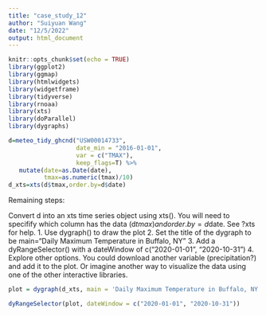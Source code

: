 ```yaml
---
title: "case_study_12"
author: "Suiyuan Wang"
date: "12/5/2022"
output: html_document
---
```



```r
knitr::opts_chunk$set(echo = TRUE)
library(ggplot2)
library(ggmap)
library(htmlwidgets)
library(widgetframe)
library(tidyverse)
library(rnoaa)
library(xts)
library(doParallel)
library(dygraphs)
```


```r
d=meteo_tidy_ghcnd("USW00014733",
                   date_min = "2016-01-01", 
                   var = c("TMAX"),
                   keep_flags=T) %>% 
   mutate(date=as.Date(date),
          tmax=as.numeric(tmax)/10) 
d_xts=xts(d$tmax,order.by=d$date)
```

Remaining steps:

Convert d into an xts time series object using xts(). You will need to specifify which column has the data (d$tmax) and order.by=d$date. See ?xts for help.
1. Use dygraph() to draw the plot
2. Set the title of the dygraph to be main="Daily Maximum Temperature in Buffalo, NY"
3. Add a dyRangeSelector() with a dateWindow of c("2020-01-01", "2020-10-31")
4. Explore other options. You could download another variable (precipitation?) and add it to the plot. Or imagine another way to visualize the data using one of the other interactive libraries.

```r
plot = dygraph(d_xts, main = 'Daily Maximum Temperature in Buffalo, NY')

dyRangeSelector(plot, dateWindow = c("2020-01-01", "2020-10-31"))
```